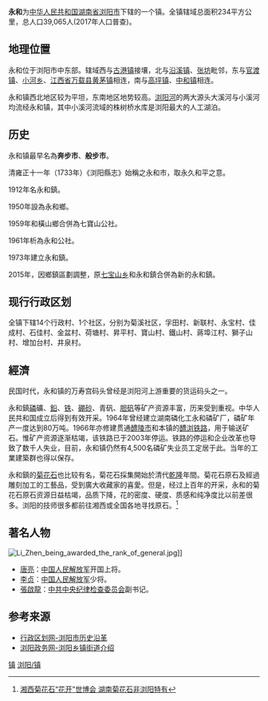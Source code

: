 {{中国乡级行政区}}
'''永和'''为[[中华人民共和国|中华人民共和国]][[湖南省|湖南省]][[浏阳市|浏阳市]]下辖的一个镇。全镇辖域总面积234平方公里，总人口39,065人(2017年人口普查)。

==地理位置==

永和位于浏阳市中东部。辖域西与[[古港镇|古港镇]]接壤，北与[[沿溪镇|沿溪镇]]、[[张坊镇_(浏阳市)|张坊]]毗邻，东与[[官渡镇_(浏阳市)|官渡镇]]、[[小河乡_(浏阳市)|小河乡]]、[[江西省|江西省]][[万载县|万载县]][[黄茅镇|黄茅镇]]相连，南与[[高坪镇_(浏阳市)|高坪镇]]、[[中和镇_(浏阳市)|中和镇]]相连。

永和镇西北地区较为平坦，东南地区地势较高。[[浏阳河|浏阳河]]的两大源头大溪河与小溪河均流经永和镇，其中小溪河流域的株树桥水库是浏阳最大的人工湖泊。

==历史==
永和镇最早名為'''奔步市'''、'''般步市'''。

清雍正十一年（1733年）《浏阳縣志》始稱之永和市，取永久和平之意。

1912年名永和鎮。

1950年設為永和鄉。

1959年和橫山鄉合併為七寶山公社。

1961年析為永和公社。

1973年建立永和鎮。

2015年，因鄉鎮區劃調整，原[[七宝山乡|七宝山乡]]和永和鎮合併為新的永和鎮。

==现行行政区划==
全镇下辖14个行政村、1个社区，分别为菊溪社区，孚田村、新联村、永宝村、佳成村、石佳村、金盆村、荷塘村、昇平村、寶山村、鐵山村、蔣埠江村、獅子山村、增加台村、井泉村。

==經濟==
民国时代，永和镇的万寿宫码头曾经是浏阳河上游重要的货运码头之一。

永和鎮[[磷|磷]]礦、[[鉛|鉛]]、[[铁|铁]]、[[硼砂|硼砂]]、青矾、[[胆矾|胆矾]]等矿产资源丰富，历来受到重视。中华人民共和国成立后得到有效开采。1964年曾经建立湖南磷化工永和磷矿厂，磷矿年产一度达到80万吨。1966年亦修建贯通[[醴陵市|醴陵市]]和本镇的[[醴浏铁路|醴浏铁路]]，用于输送矿石。惟矿产资源逐渐枯竭，该铁路已于2003年停运。铁路的停运和企业改革也导致了数千人失业，目前，永和镇仍然有4,500名磷矿失业员工定居于此。当年的工業建築群也得以保存。

永和鎮的[[菊花石|菊花石]]也比较有名，菊花石採集開始於清代[[乾隆|乾隆]]年間。菊花石原石及經過雕刻加工的工藝品，受到廣大收藏家的喜愛。但是，经过上百年的开采，永和的菊花石原石资源日益枯竭，品质下降，花的密度、硬度、质感和纯净度比以前差很多。浏阳的技师很多都前往湘西或全国各地寻找原石。<ref>[http://news.changsha.cn/hn/2/201003/t20100324_1083845.htm 湘西菊花石“花开”世博会 湖南菊花石非浏阳特有]{{dead link|date=2018年1月 |bot=InternetArchiveBot |fix-attempted=yes }}</ref>

==著名人物==
[[File:Li_Zhen_being_awarded_the_rank_of_general.jpg|thumb]]]]
* [[唐亮|唐亮]]：[[中国人民解放军|中国人民解放军]]开国上将。
* [[李貞_(少將)|李贞]]：[[中国人民解放军|中国人民解放军]]少将。
* [[張啟龍|張啟龍]]：[[中共中央纪律检查委员会|中共中央纪律检查委员会]]副书记。


==参考来源==
{{reflist}}
* [http://www.xzqh.org/html/list/1399.html 行政区划网-浏阳市历史沿革] {{Wayback|url=http://www.xzqh.org/html/list/1399.html |date=20110921123932 }}
* [https://web.archive.org/web/20110903164219/http://www.liuyang.gov.cn/column_mlly.asp 浏阳政务网-浏阳乡镇街道介绍]

{{浏阳市行政区划}}

[[Category:浏阳市行政区划|镇]]
[[Category:长沙乡镇|浏阳/镇]]